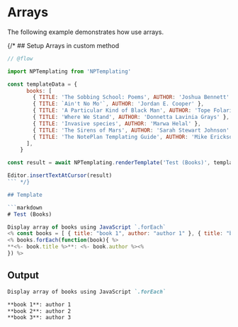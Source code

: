 
# Arrays
The following example demonstrates how use arrays.

{/* ## Setup Arrays in custom method

```js
// @flow

import NPTemplating from 'NPTemplating'

const templateData = {
      books: [
        { TITLE: 'The Sobbing School: Poems', AUTHOR: 'Joshua Bennett' },
        { TITLE: `Ain't No Mo'`, AUTHOR: 'Jordan E. Cooper' },
        { TITLE: 'A Particular Kind of Black Man', AUTHOR: 'Tope Folarin' },
        { TITLE: 'Where We Stand', AUTHOR: 'Donnetta Lavinia Grays' },
        { TITLE: 'Invasive species', AUTHOR: 'Marwa Helal' },
        { TITLE: 'The Sirens of Mars', AUTHOR: 'Sarah Stewart Johnson' },
        { TITLE: 'The NotePlan Templating Guide', AUTHOR: 'Mike Erickson' },
      ],
    }

const result = await NPTemplating.renderTemplate('Test (Books)', templateData)

Editor.insertTextAtCursor(result)
``` */}

## Template

```markdown
# Test (Books)

Display array of books using JavaScript `.forEach`
<% const books = [ { title: "book 1", author: "author 1" }, { title: "book 2", author: "author 2" }, { title: "book 3", author: "author 3" }] %>
<% books.forEach(function(book){ %>
**<%- book.title %>**: <%- book.author %><%
}) %>

```

## Output

```markdown
Display array of books using JavaScript `.forEach`

**book 1**: author 1
**book 2**: author 2
**book 3**: author 3
```
